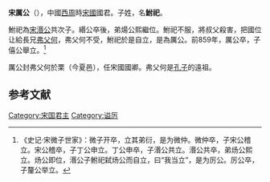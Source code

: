 '''宋厲公'''（{{bd|？||前859年||Z}}），中國[[西周|西周]]時[[宋國|宋國]]國君。子姓，名'''鮒祀'''。

鮒祀為[[宋湣公|宋湣公]]共次子。緡公卒後，弟煬公熙繼位。鮒祀不服，將叔父殺害，把國位让給長兄[[弗父何|弗父何]]，弗父何不受，鮒祀於是自立，是為厲公。前859年，厲公卒，子僖公舉立。<ref>《史记·宋微子世家》：微子开卒，立其弟衍，是为微仲。微仲卒，子宋公稽立。宋公稽卒，子丁公申立。丁公申卒，子湣公共立。湣公共卒，弟炀公熙立。炀公即位，湣公子鲋祀弑炀公而自立，曰“我当立”，是为厉公。厉公卒，子釐公举立。</ref>

厲公封弗父何於栗（今夏邑），任宋國國卿。弗父何是[[孔子|孔子]]的遠祖。

==参考文献==
{{reflist}}

{{中国皇帝|叔[[宋煬公|宋煬公]]|子[[宋僖公|宋僖公]]|[[宋國|宋國君主]]|前？年—前859年}}
{{宋国君主}}
[[Category:宋国君主|Category:宋国君主]]
[[Category:谥厉|Category:谥厉]]